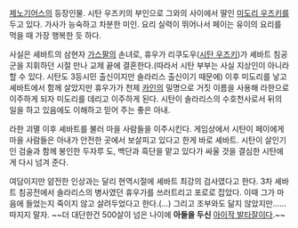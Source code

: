 [[제노기어스]]의 등장인물. 시탄 우즈키의 부인으로 그와의 사이에서 딸인 [[미도리 우즈키]]를 두고 있다. 가사가 능숙하고 차분한 미인. 요리 실력이 뛰어나서 페이는 유이의 요리를 먹을 때 가장 행복한 듯 하다. 

사실은 셰바트의 삼현자 [[가스팔]]의 손녀로, 휴우가 리쿠도우([[시탄 우즈키]])가 셰바트 침공군을 지휘하던 시절 만나 교제 끝에 결혼한다.(따라서 시탄 부부는 사실 지상인이 아니라 할 수 있다. 시탄도 3등시민 출신이지만 솔라리스 출신이기 때문에) 이후 미도리를 낳고 셰바트에서 함께 살았지만 휴우가가 천제 [[카인]]의 밀명으로 거짓 이름을 사용해 라한으로 이주하게 되자 미도리를 데리고 이주하게 된다. 시탄이 솔라리스의 수호천사로서 뒤의 일을 하고 있음에도 이해하고 믿어 주는 좋은 아내.

라한 괴멸 이후 셰바트를 불러 마을 사람들을 이주시킨다. 게임상에서 시탄이 페이에게 마을 사람들은 아내가 안전한 곳에서 보살피고 있다고 한게 바로 셰바트. 시탄이 살인기인 검술과 함께 봉인한 두자루 도, 백단과 흑단을 맡고 있다가 싸울 것을 결심한 시탄에게 다시 넘겨 준다.

여담이지만 얌전한 인상과는 달리 현역시절에 셰바트 최강의 검사였다고 한다. 3차 셰바트 침공전에서 솔라리스의 병사였던 휴우가를 쓰러트리고 포로로 잡았다. 이때 그가 마음에 들었는지 죽이지 않고 살려두었다고 한다.(...) 그리고 조부와도 닮지 않았지만......따지지 말자. ~~더 대단한건 500살이 넘은 나이에 '''아들을 두신''' [[아이작 발타잘]]이다.~~
